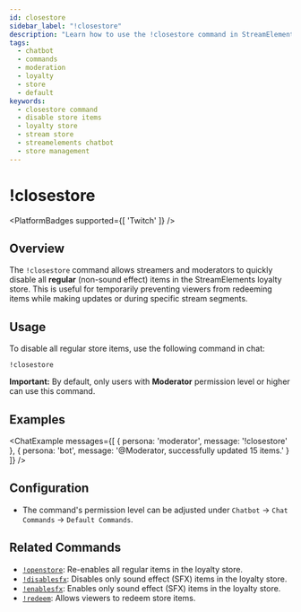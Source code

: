 ```yaml
---
id: closestore
sidebar_label: "!closestore"
description: "Learn how to use the !closestore command in StreamElements chatbot to quickly disable all regular (non-SFX) items in your loyalty store."
tags:
  - chatbot
  - commands
  - moderation
  - loyalty
  - store
  - default
keywords:
  - closestore command
  - disable store items
  - loyalty store
  - stream store
  - streamelements chatbot
  - store management
---
```



# !closestore

<PlatformBadges supported={[ 'Twitch' ]} />

## Overview

The `!closestore` command allows streamers and moderators to quickly disable all **regular** (non-sound effect) items in the StreamElements loyalty store. This is useful for temporarily preventing viewers from redeeming items while making updates or during specific stream segments.

## Usage

To disable all regular store items, use the following command in chat:

```streamelements
!closestore
```

**Important:** By default, only users with **Moderator** permission level or higher can use this command.

## Examples

<ChatExample messages={[
  { persona: 'moderator', message: '!closestore' },
  { persona: 'bot', message: '@Moderator, successfully updated 15 items.' }
]} />

## Configuration

*   The command's permission level can be adjusted under `Chatbot` -> `Chat Commands` -> `Default Commands`.

## Related Commands

*   [`!openstore`](openstore.mdx): Re-enables all regular items in the loyalty store.
*   [`!disablesfx`](disablesfx.mdx): Disables only sound effect (SFX) items in the loyalty store.
*   [`!enablesfx`](enablesfx.mdx): Enables only sound effect (SFX) items in the loyalty store.
*   [`!redeem`](redeem.mdx): Allows viewers to redeem store items.
